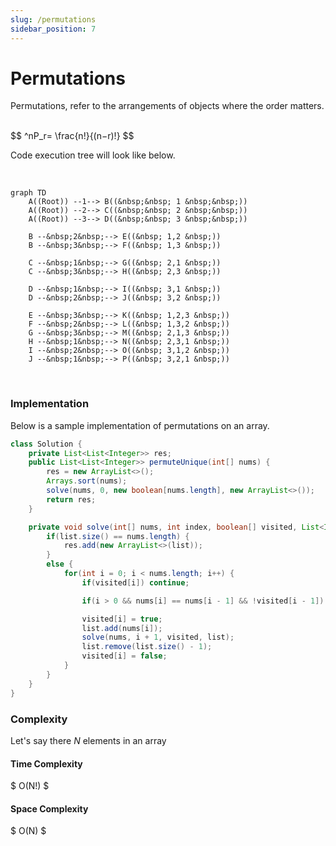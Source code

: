 ```yaml
---
slug: /permutations
sidebar_position: 7
---
```




# Permutations
Permutations, refer to the arrangements of objects where the order matters.

<br />
$$
^nP_r= \frac{n!}{(n−r)!}
$$

<br />


Code execution tree will look like below.

<br />
<div style={{textAlign:"center"}}>

```mermaid
graph TD
    A((Root)) --1--> B((&nbsp;&nbsp; 1 &nbsp;&nbsp;))
    A((Root)) --2--> C((&nbsp;&nbsp; 2 &nbsp;&nbsp;))
    A((Root)) --3--> D((&nbsp;&nbsp; 3 &nbsp;&nbsp;))
    
    B --&nbsp;2&nbsp;--> E((&nbsp; 1,2 &nbsp;))
    B --&nbsp;3&nbsp;--> F((&nbsp; 1,3 &nbsp;))
    
    C --&nbsp;1&nbsp;--> G((&nbsp; 2,1 &nbsp;))
    C --&nbsp;3&nbsp;--> H((&nbsp; 2,3 &nbsp;))
    
    D --&nbsp;1&nbsp;--> I((&nbsp; 3,1 &nbsp;))
    D --&nbsp;2&nbsp;--> J((&nbsp; 3,2 &nbsp;))
    
    E --&nbsp;3&nbsp;--> K((&nbsp; 1,2,3 &nbsp;))
    F --&nbsp;2&nbsp;--> L((&nbsp; 1,3,2 &nbsp;))
    G --&nbsp;3&nbsp;--> M((&nbsp; 2,1,3 &nbsp;))
    H --&nbsp;1&nbsp;--> N((&nbsp; 2,3,1 &nbsp;))
    I --&nbsp;2&nbsp;--> O((&nbsp; 3,1,2 &nbsp;))
    J --&nbsp;1&nbsp;--> P((&nbsp; 3,2,1 &nbsp;))
```

</div>
<br />


### Implementation

Below is a sample implementation of permutations on an array.

<Tabs>
  <TabItem value="Java" label="Java" default>

```java
class Solution {
    private List<List<Integer>> res;
    public List<List<Integer>> permuteUnique(int[] nums) {
        res = new ArrayList<>();
        Arrays.sort(nums);
        solve(nums, 0, new boolean[nums.length], new ArrayList<>());
        return res;
    }

    private void solve(int[] nums, int index, boolean[] visited, List<Integer> list) {
        if(list.size() == nums.length) {
            res.add(new ArrayList<>(list));
        }
        else {
            for(int i = 0; i < nums.length; i++) {
                if(visited[i]) continue;

                if(i > 0 && nums[i] == nums[i - 1] && !visited[i - 1]) continue;

                visited[i] = true;
                list.add(nums[i]);
                solve(nums, i + 1, visited, list);
                list.remove(list.size() - 1);
                visited[i] = false;
            }
        }
    }
}
```
</TabItem>
</Tabs>

### Complexity

Let's say there $N$ elements in an array

#### Time Complexity
$
O(N!)
$

#### Space Complexity
$
O(N)
$
<br />